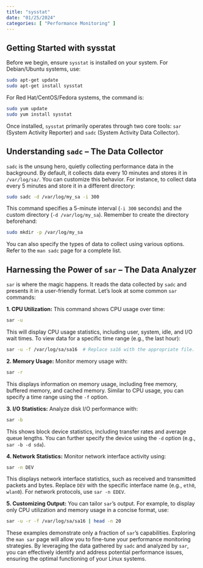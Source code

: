 ```yaml
---
title: "sysstat"
date: "01/25/2024"
categories: [ "Performance Monitoring" ]
---
```

## Getting Started with sysstat

Before we begin, ensure `sysstat` is installed on your system.  For Debian/Ubuntu systems, use:

```bash
sudo apt-get update
sudo apt-get install sysstat
```

For Red Hat/CentOS/Fedora systems, the command is:

```bash
sudo yum update
sudo yum install sysstat
```

Once installed, `sysstat` primarily operates through two core tools: `sar` (System Activity Reporter) and `sadc` (System Activity Data Collector).


## Understanding `sadc` – The Data Collector

`sadc` is the unsung hero, quietly collecting performance data in the background.  By default, it collects data every 10 minutes and stores it in `/var/log/sa/`.  You can customize this behavior.  For instance, to collect data every 5 minutes and store it in a different directory:

```bash
sudo sadc -d /var/log/my_sa -i 300
```

This command specifies a 5-minute interval (`-i 300` seconds) and the custom directory (`-d /var/log/my_sa`).  Remember to create the directory beforehand:

```bash
sudo mkdir -p /var/log/my_sa
```

You can also specify the types of data to collect using various options.  Refer to the `man sadc` page for a complete list.


## Harnessing the Power of `sar` – The Data Analyzer

`sar` is where the magic happens. It reads the data collected by `sadc` and presents it in a user-friendly format. Let's look at some common `sar` commands:

**1. CPU Utilization:**  This command shows CPU usage over time:

```bash
sar -u
```

This will display CPU usage statistics, including user, system, idle, and I/O wait times.  To view data for a specific time range (e.g., the last hour):


```bash
sar -u -f /var/log/sa/sa16  # Replace sa16 with the appropriate file.
```

**2. Memory Usage:**  Monitor memory usage with:

```bash
sar -r
```

This displays information on memory usage, including free memory, buffered memory, and cached memory.  Similar to CPU usage, you can specify a time range using the `-f` option.

**3. I/O Statistics:**  Analyze disk I/O performance with:

```bash
sar -b
```

This shows block device statistics, including transfer rates and average queue lengths.  You can further specify the device using the `-d` option (e.g., `sar -b -d sda`).

**4. Network Statistics:**  Monitor network interface activity using:

```bash
sar -n DEV
```

This displays network interface statistics, such as received and transmitted packets and bytes.  Replace `DEV` with the specific interface name (e.g., `eth0`, `wlan0`).  For network protocols, use `sar -n EDEV`.

**5.  Customizing Output:** You can tailor `sar`'s output. For example, to display only CPU utilization and memory usage in a concise format, use:

```bash
sar -u -r -f /var/log/sa/sa16 | head -n 20
```


These examples demonstrate only a fraction of `sar`'s capabilities. Exploring the `man sar` page will allow you to fine-tune your performance monitoring strategies. By leveraging the data gathered by `sadc` and analyzed by `sar`, you can effectively identify and address potential performance issues, ensuring the optimal functioning of your Linux systems.

